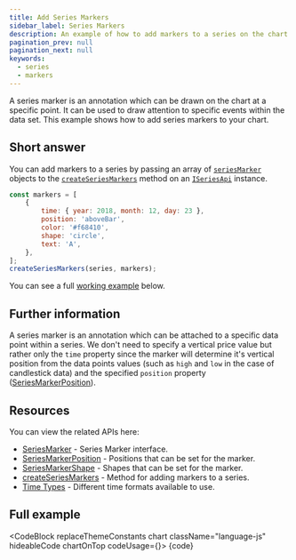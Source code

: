 ```yaml
---
title: Add Series Markers
sidebar_label: Series Markers
description: An example of how to add markers to a series on the chart.
pagination_prev: null
pagination_next: null
keywords:
  - series
  - markers
---
```


A series marker is an annotation which can be drawn on the chart at a specific point.
It can be used to draw attention to specific events within the data set.
This example shows how to add series markers to your chart.

## Short answer

You can add markers to a series by passing an array of [`seriesMarker`](/docs/api/type-aliases/SeriesMarker)
objects to the [`createSeriesMarkers`](/docs/next/api/functions/createSeriesMarkers) method on
an [`ISeriesApi`](/docs/api/interfaces/ISeriesApi) instance.

```js
const markers = [
    {
        time: { year: 2018, month: 12, day: 23 },
        position: 'aboveBar',
        color: '#f68410',
        shape: 'circle',
        text: 'A',
    },
];
createSeriesMarkers(series, markers);
```

You can see a full [working example](#full-example) below.

## Further information

A series marker is an annotation which can be attached to a specific data point within a series.
We don't need to specify a vertical price value but rather only the `time` property since the
marker will determine it's vertical position from the data points values (such as `high` and
`low` in the case of candlestick data) and the specified `position` property ([SeriesMarkerPosition](/docs/api/type-aliases/SeriesMarkerPosition)).

## Resources

You can view the related APIs here:
- [SeriesMarker](/docs/api/type-aliases/SeriesMarker) - Series Marker interface.
- [SeriesMarkerPosition](/docs/api/type-aliases/SeriesMarkerPosition) - Positions that can be set for the marker.
- [SeriesMarkerShape](/docs/api/type-aliases/SeriesMarkerShape) - Shapes that can be set for the marker.
- [createSeriesMarkers](/docs/next/api/functions/createSeriesMarkers) - Method for adding markers to a series.
- [Time Types](/docs/api/type-aliases/Time) - Different time formats available to use.

## Full example


<CodeBlock replaceThemeConstants chart className="language-js" hideableCode chartOnTop codeUsage={<UsageGuidePartial />}>
	{code}
</CodeBlock>
